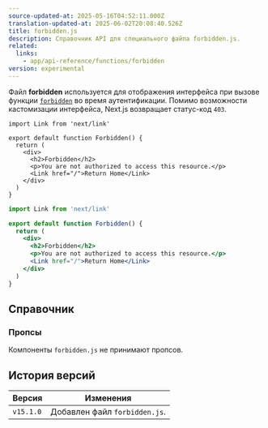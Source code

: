 ```yaml
---
source-updated-at: 2025-05-16T04:52:11.000Z
translation-updated-at: 2025-06-02T20:08:40.526Z
title: forbidden.js
description: Справочник API для специального файла forbidden.js.
related:
  links:
    - app/api-reference/functions/forbidden
version: experimental
---
```


Файл **forbidden** используется для отображения интерфейса при вызове функции [`forbidden`](/docs/app/api-reference/functions/forbidden) во время аутентификации. Помимо возможности кастомизации интерфейса, Next.js возвращает статус-код `403`.

```tsx filename="app/forbidden.tsx" switcher
import Link from 'next/link'

export default function Forbidden() {
  return (
    <div>
      <h2>Forbidden</h2>
      <p>You are not authorized to access this resource.</p>
      <Link href="/">Return Home</Link>
    </div>
  )
}
```

```jsx filename="app/forbidden.jsx" switcher
import Link from 'next/link'

export default function Forbidden() {
  return (
    <div>
      <h2>Forbidden</h2>
      <p>You are not authorized to access this resource.</p>
      <Link href="/">Return Home</Link>
    </div>
  )
}
```

## Справочник

### Пропсы

Компоненты `forbidden.js` не принимают пропсов.

## История версий

| Версия    | Изменения                     |
| --------- | ----------------------------- |
| `v15.1.0` | Добавлен файл `forbidden.js`. |